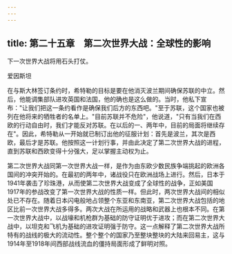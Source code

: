 ```yaml
---
---
---
```

title: 第二十五章　第二次世界大战：全球性的影响
---



下一次世界大战将用石头打仗。

爱因斯坦

在与斯大林签订条约时，希特勒的目标是要在他消灭波兰期间确保苏联的中立。然后，他能调集部队进攻英国和法国，他的确也是这么做的。当时，他私下宣布："让我们把这一条约看作是确保我们后方的东西吧。"至于苏联，这个国家也被列在他将来的牺牲者的名单上。"目前苏联并不危险"，他说道，"只有当我们在西欧的行动自由时，我们才能反对苏联。在以后的一、两年中，目前的局面将继续存在"。因此，希特勒从一开始就已制订出他的征服计划：首先是波兰，其次是西欧，最后才是苏联。他按照这一计划行事，并由此决定了第二次世界大战的进程，直到苏联和西欧变得十分强大，足以掌握主动权为止。

第二次世界大战同第一次世界大战一样，是作为由东欧少数民族争端挑起的欧洲各国间的冲突开始的。在最初的两年中，诸战役只在欧洲战场上进行。然后，日本于1941年袭击了珍珠港，从而使第二次世界大战变成了全球性的战争，正如美国1917年的参战改变了第一次世界大战的性质一样。但此时，两次世界大战间的相似处已不存在。随着日本闪电般地占领整个东亚和东南亚，第二次世界大战包括的地区比前一次世界大战多得多。两次大战在所运用的战略和武器上也根本不同。在第一次世界大战中，以战壕和机枪群为基础的防守证明优于进攻；而在第二次世界大战中，以坦克和飞机为基础的进攻证明强于防守。这一点解释了第二次世界大战所特有的战线的极大的流动性。整个整个的国家乃至整块整块的大陆来回易主，这与1914年至1918年间西部战线流血的僵持局面形成了鲜明对照。